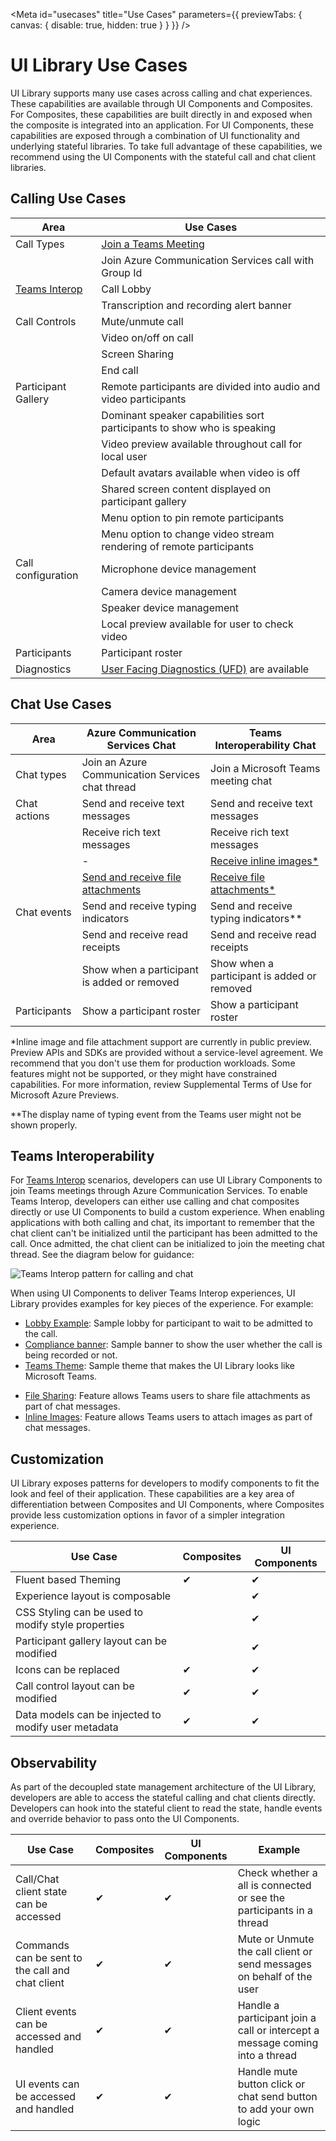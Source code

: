 
<Meta id="usecases" title="Use Cases" parameters={{ previewTabs: { canvas: { disable: true, hidden: true } } }} />

# UI Library Use Cases

UI Library supports many use cases across calling and chat experiences.
These capabilities are available through UI Components and Composites.
For Composites, these capabilities are built directly in and exposed when the composite is integrated into an application.
For UI Components, these capabilities are exposed through a combination of UI functionality and underlying stateful libraries.
To take full advantage of these capabilities, we recommend using the UI Components with the stateful call and chat client libraries.

## Calling Use Cases

| Area                                                                                            | Use Cases                                                                                                                                                   |
| ----------------------------------------------------------------------------------------------- | ----------------------------------------------------------------------------------------------------------------------------------------------------------- |
| Call Types                                                                                      | [Join a Teams Meeting](#teams-interop-use-case)                                                                                                             |
|                                                                                                 | Join Azure Communication Services call with Group Id                                                                                                        |
| [Teams Interop](https://docs.microsoft.com/azure/communication-services/concepts/teams-interop) | Call Lobby                                                                                                                                                  |
|                                                                                                 | Transcription and recording alert banner                                                                                                                    |
| Call Controls                                                                                   | Mute/unmute call                                                                                                                                            |
|                                                                                                 | Video on/off on call                                                                                                                                        |
|                                                                                                 | Screen Sharing                                                                                                                                              |
|                                                                                                 | End call                                                                                                                                                    |
| Participant Gallery                                                                             | Remote participants are divided into audio and video participants                                                                                           |
|                                                                                                 | Dominant speaker capabilities sort participants to show who is speaking                                                                                     |
|                                                                                                 | Video preview available throughout call for local user                                                                                                      |
|                                                                                                 | Default avatars available when video is off                                                                                                                 |
|                                                                                                 | Shared screen content displayed on participant gallery                                                                                                      |
|                                                                                                 | Menu option to pin remote participants                                                                                                                      |
|                                                                                                 | Menu option to change video stream rendering of remote participants                                                                                         |
| Call configuration                                                                              | Microphone device management                                                                                                                                |
|                                                                                                 | Camera device management                                                                                                                                    |
|                                                                                                 | Speaker device management                                                                                                                                   |
|                                                                                                 | Local preview available for user to check video                                                                                                             |
| Participants                                                                                    | Participant roster                                                                                                                                          |
| Diagnostics                                                                                     | [User Facing Diagnostics (UFD)](https://docs.microsoft.com/azure/communication-services/concepts/voice-video-calling/user-facing-diagnostics) are available |

## Chat Use Cases

| Area         | Azure Communication Services Chat                                                                                                            | Teams Interoperability Chat                                                                                                               |
| ------------ | -------------------------------------------------------------------------------------------------------------------------------------------- | ----------------------------------------------------------------------------------------------------------------------------------------- |
| Chat types   | Join an Azure Communication Services chat thread                                                                                             | Join a Microsoft Teams meeting chat                                                                                                       |
| Chat actions | Send and receive text messages                                                                                                               | Send and receive text messages                                                                                                            |
|              | Receive rich text messages                                                                                                                   | Receive rich text messages                                                                                                                |
|              | -                                                                                                                                            | [Receive inline images\*](https://learn.microsoft.com/en-us/azure/communication-services/tutorials/inline-image-tutorial-interop-chat)    |
|              | [Send and receive file attachments](https://learn.microsoft.com/en-us/azure/communication-services/tutorials/file-sharing-tutorial-acs-chat) | [Receive file attachments\*](https://learn.microsoft.com/en-us/azure/communication-services/tutorials/file-sharing-tutorial-interop-chat) |
| Chat events  | Send and receive typing indicators                                                                                                           | Send and receive typing indicators\*\*                                                                                                    |
|              | Send and receive read receipts                                                                                                               | Send and receive read receipts                                                                                                            |
|              | Show when a participant is added or removed                                                                                                  | Show when a participant is added or removed                                                                                               |
| Participants | Show a participant roster                                                                                                                    | Show a participant roster                                                                                                                 |

\*Inline image and file attachment support are currently in public preview. Preview APIs and SDKs are provided without a service-level agreement. We recommend that you don't use them for production workloads. Some features might not be supported, or they might have constrained capabilities. For more information, review Supplemental Terms of Use for Microsoft Azure Previews.

\*\*The display name of typing event from the Teams user might not be shown properly.

## Teams Interoperability

For [Teams Interop](https://docs.microsoft.com/azure/communication-services/concepts/teams-interop) scenarios, developers can use UI Library Components to join Teams meetings through Azure Communication Services.
To enable Teams Interop, developers can either use calling and chat composites directly or use UI Components to build a custom experience.
When enabling applications with both calling and chat, its important to remember that the chat client can't be initialized until the participant has been admitted to the call.
Once admitted, the chat client can be initialized to join the meeting chat thread.
See the diagram below for guidance:

![Teams Interop pattern for calling and chat](images/teams-interop-pattern.png)

When using UI Components to deliver Teams Interop experiences, UI Library provides examples for key pieces of the experience.
For example:

- [Lobby Example](./?path=/story/examples-teamsinterop-lobby--lobby): Sample lobby for participant to wait to be admitted to the call.
- [Compliance banner](./?path=/story/examples-teamsinterop-compliancebanner--compliance-banner): Sample banner to show the user whether the call is being recorded or not.
- [Teams Theme](./?path=/story/examples-themes-teams--teams): Sample theme that makes the UI Library looks like Microsoft Teams.

<SingleLineBetaBanner content="The following features are currently in public preview" />

- [File Sharing](https://learn.microsoft.com/en-us/azure/communication-services/tutorials/file-sharing-tutorial-interop-chat): Feature allows Teams users to share file attachments as part of chat messages.
- [Inline Images](https://learn.microsoft.com/en-us/azure/communication-services/tutorials/inline-image-tutorial-interop-chat): Feature allows Teams users to attach images as part of chat messages.

## Customization

UI Library exposes patterns for developers to modify components to fit the look and feel of their application.
These capabilities are a key area of differentiation between Composites and UI Components, where Composites provide less customization options in favor of a simpler integration experience.

| Use Case                                            | Composites | UI Components |
| --------------------------------------------------- | ---------- | ------------- |
| Fluent based Theming                                | ✔         | ✔            |
| Experience layout is composable                     |            | ✔            |
| CSS Styling can be used to modify style properties  |            | ✔            |
| Participant gallery layout can be modified          |            | ✔            |
| Icons can be replaced                               | ✔         | ✔            |
| Call control layout can be modified                 | ✔         | ✔            |
| Data models can be injected to modify user metadata | ✔         | ✔            |

## Observability

As part of the decoupled state management architecture of the UI Library, developers are able to access the stateful calling and chat clients directly.
Developers can hook into the stateful client to read the state, handle events and override behavior to pass onto the UI Components.

| Use Case                                         | Composites | UI Components | Example                                                                      |
| ------------------------------------------------ | ---------- | ------------- | ---------------------------------------------------------------------------- |
| Call/Chat client state can be accessed           | ✔         | ✔            | Check whether a all is connected or see the participants in a thread         |
| Commands can be sent to the call and chat client | ✔         | ✔            | Mute or Unmute the call client or send messages on behalf of the user        |
| Client events can be accessed and handled        | ✔         | ✔            | Handle a participant join a call or intercept a message coming into a thread |
| UI events can be accessed and handled            | ✔         | ✔            | Handle mute button click or chat send button to add your own logic           |
